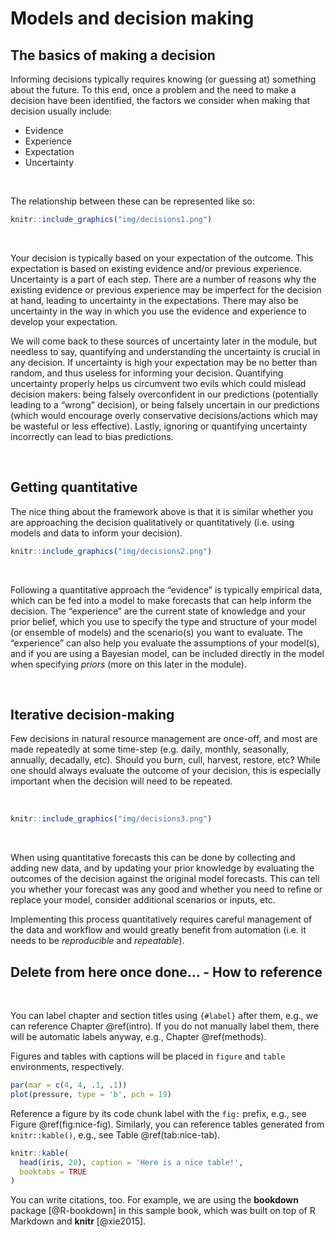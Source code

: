 # Models and decision making {#intro}

## The basics of making a decision

Informing decisions typically requires knowing (or guessing at) something about the future. To this end, once a problem and the need to make a decision have been identified, the factors we consider when making that decision usually include:

* Evidence
* Experience
* Expectation
* Uncertainty

<br>

The relationship between these can be represented like so:

```r
knitr::include_graphics("img/decisions1.png")
```

<br>

Your decision is typically based on your expectation of the outcome. This expectation is based on existing evidence and/or previous experience. Uncertainty is a part of each step. There are a number of reasons why the existing evidence or previous experience may be imperfect for the decision at hand, leading to uncertainty in the expectations. There may also be uncertainty in the way in which you use the evidence and experience to develop your expectation. 

We will come back to these sources of uncertainty later in the module, but needless to say, quantifying and understanding the uncertainty is crucial in any decision. If uncertainty is high your expectation may be no better than random, and thus useless for informing your decision. Quantifying uncertainty properly helps us circumvent two evils which could mislead decision makers: being falsely overconfident in our predictions (potentially leading to a "wrong" decision), or being falsely uncertain in our predictions (which would encourage overly conservative decisions/actions which may be wasteful or less effective). Lastly, ignoring or quantifying uncertainty incorrectly can lead to bias predictions.

<br>

## Getting quantitative

The nice thing about the framework above is that it is similar whether you are approaching the decision qualitatively or quantitatively (i.e. using models and data to inform your decision).

```r
knitr::include_graphics("img/decisions2.png")
```

<br>

Following a quantitative approach the "evidence" is typically empirical data, which can be fed into a model to make forecasts that can help inform the decision. The "experience" are the current state of knowledge and your prior belief, which you use to specify the type and structure of your model (or ensemble of models) and the scenario(s) you want to evaluate. The "experience" can also help you evaluate the assumptions of your model(s), and if you are using a Bayesian model, can be included directly in the model when specifying _priors_ (more on this later in the module).

<br>

## Iterative decision-making

Few decisions in natural resource management are once-off, and most are made repeatedly at some time-step (e.g. daily, monthly, seasonally, annually, decadally, etc). Should you burn, cull, harvest, restore, etc? While one should always evaluate the outcome of your decision, this is especially important when the decision will need to be repeated. 

<br>

```r
knitr::include_graphics("img/decisions3.png")
```

<br>

When using quantitative forecasts this can be done by collecting and adding new data, and by updating your prior knowledge by evaluating the outcomes of the decision against the original model forecasts. This can tell you whether your forecast was any good and whether you need to refine or replace your model, consider additional scenarios or inputs, etc. 

Implementing this process quantitatively requires careful management of the data and workflow and would greatly benefit from automation (i.e. it needs to be _reproducible_ and _repeatable_).


## Delete from here once done... - How to reference



<br>

You can label chapter and section titles using `{#label}` after them, e.g., we can reference Chapter \@ref(intro). If you do not manually label them, there will be automatic labels anyway, e.g., Chapter \@ref(methods).

Figures and tables with captions will be placed in `figure` and `table` environments, respectively.

```r
par(mar = c(4, 4, .1, .1))
plot(pressure, type = 'b', pch = 19)
```

Reference a figure by its code chunk label with the `fig:` prefix, e.g., see Figure \@ref(fig:nice-fig). Similarly, you can reference tables generated from `knitr::kable()`, e.g., see Table \@ref(tab:nice-tab).

```r
knitr::kable(
  head(iris, 20), caption = 'Here is a nice table!',
  booktabs = TRUE
)
```

You can write citations, too. For example, we are using the **bookdown** package [@R-bookdown] in this sample book, which was built on top of R Markdown and **knitr** [@xie2015].
